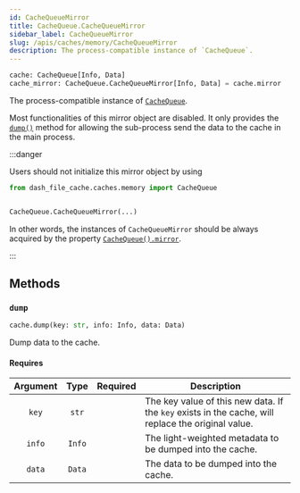 ```yaml
---
id: CacheQueueMirror
title: CacheQueue.CacheQueueMirror
sidebar_label: CacheQueueMirror
slug: /apis/caches/memory/CacheQueueMirror
description: The process-compatible instance of `CacheQueue`.
---
```




<APITopBar type="class" source="caches.memory.CacheQueueMirror" />

```python
cache: CacheQueue[Info, Data]
cache_mirror: CacheQueue.CacheQueueMirror[Info, Data] = cache.mirror
```

The process-compatible instance of [`CacheQueue`](./CacheQueue.mdx).

Most functionalities of this mirror object are disabled. It only provides the
[`dump()`](#-dump) method for allowing the sub-process send the data to the cache in
the main process.

:::danger

Users should not initialize this mirror object by using

```python
from dash_file_cache.caches.memory import CacheQueue


CacheQueue.CacheQueueMirror(...)
```

In other words, the instances of `CacheQueueMirror` should be always acquired by the
property [`CacheQueue().mirror`](./CacheQueue#-mirror).

:::

## Methods

### <IconObjType type="method"/> `dump`

```python
cache.dump(key: str, info: Info, data: Data)
```

Dump data to the cache.

#### Requires

| Argument |  Type  |             Required              | <center>Description</center>                                                                       |
| :------: | :----: | :-------------------------------: | -------------------------------------------------------------------------------------------------- |
|  `key`   | `str`  | <InlineIcon icon={vsiCheckIcon}/> | The key value of this new data. If the `key` exists in the cache, will replace the original value. |
|  `info`  | `Info` | <InlineIcon icon={vsiCheckIcon}/> | The light-weighted metadata to be dumped into the cache.                                           |
|  `data`  | `Data` | <InlineIcon icon={vsiCheckIcon}/> | The data to be dumped into the cache.                                                              |
